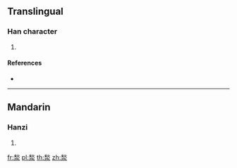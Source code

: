 {{character info/new}}
==Translingual==

===Han character===
{{Han char|rn=85|rad=水|as=09|sn=13|four=|canj=HFE|ids=⿱秋水}}

# {{defn|Han|sort=水09}}

====References====
* {{Han ref|kx=0638.110|dkj=17868|hdz=31666.070|uh=6E6C|ud=28268}}

----

==Mandarin==

===Hanzi===
{{cmn-hanzi|pin=[[jiǎo]] ([[jiao3]]), [[yān]] ([[yan1]])|wg=chiao<sup>3</sup>, yen<sup>1</sup>}}

# {{defn|lang=cmn|sort=水09}}

[[fr:湬]]
[[pl:湬]]
[[th:湬]]
[[zh:湬]]